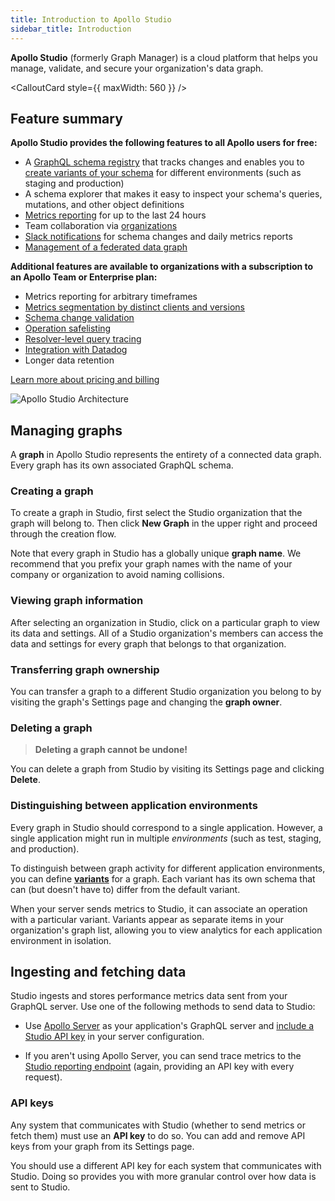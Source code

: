 ```yaml
---
title: Introduction to Apollo Studio
sidebar_title: Introduction
---
```



**Apollo Studio** (formerly Graph Manager) is a cloud platform that helps you manage, validate, and secure your organization's data graph.

<CalloutCard style={{ maxWidth: 560 }} />

## Feature summary

**Apollo Studio provides the following features to all Apollo users for free:**

* A [GraphQL schema registry](/schema-registry/) that tracks changes
and enables you to [create variants of your schema](/schema-registry/#managing-environments-with-variants) for different environments
(such as staging and production)
* A schema explorer that makes it easy to inspect your schema's queries,
mutations, and other object definitions
* [Metrics reporting](https://www.apollographql.com/docs/graph-manager/setup-analytics/) for up to the last 24 hours
* Team collaboration via [organizations](/accounts-organizations/)
* [Slack notifications](/slack-integration/) for schema changes and daily metrics reports
* [Management of a federated data graph](/managed-federation/overview/)

**Additional features are available to organizations with a subscription to an Apollo Team or Enterprise plan:**

* Metrics reporting for arbitrary timeframes
* [Metrics segmentation by distinct clients and versions](/client-awareness/)
* [Schema change validation](/schema-validation/)
* [Operation safelisting](/operation-registry/)
* [Resolver-level query tracing](/performance/)
* [Integration with Datadog](/datadog-integration/)
* Longer data retention

[Learn more about pricing and billing](https://www.apollographql.com/plans/)

![Apollo Studio Architecture](./img/graph-manager-architecture.png)

## Managing graphs

A **graph** in Apollo Studio represents the entirety of a connected data graph. Every graph has its own associated GraphQL schema.

### Creating a graph

To create a graph in Studio, first select the Studio organization that the graph will belong to. Then click **New Graph** in the upper right and proceed through the creation flow.

Note that every graph in Studio has a globally unique **graph name**. We recommend that you prefix your graph names with the name of your company or organization to avoid naming collisions.

### Viewing graph information

After selecting an organization in Studio, click on a particular graph
to view its data and settings. All of a Studio organization's members can access the data and settings for every graph that belongs to that organization.

### Transferring graph ownership

You can transfer a graph to a different Studio organization you belong to
by visiting the graph's Settings page and changing the **graph owner**.

### Deleting a graph

> **Deleting a graph cannot be undone!**

You can delete a graph from Studio by visiting its Settings page and clicking
**Delete**.

### Distinguishing between application environments

Every graph in Studio should correspond to a single application. However, a single application might run in multiple _environments_ (such as test, staging, and production).

To distinguish between graph activity for different application environments, you can define [**variants**](/schema-registry/#managing-environments-with-variants) for a graph. Each variant has its own schema that can (but doesn't have to) differ from the default variant.

When your server sends metrics to Studio, it can associate an operation with a particular variant. Variants appear as separate items in your organization's graph list, allowing you to view analytics for each application environment in isolation.

## Ingesting and fetching data

Studio ingests and stores performance metrics data sent from your GraphQL server. Use one of the following methods to send data to Studio:

- Use [Apollo Server](https://www.apollographql.com/docs/apollo-server/) as your application's GraphQL server and [include a Studio API key](https://www.apollographql.com/docs/tutorial/production/#get-a-studio-api-key) in your server configuration.

- If you aren't using Apollo Server, you can send trace metrics to the [Studio reporting endpoint](https://www.apollographql.com/docs/references/setup-analytics/#graph-manager-reporting-endpoint) (again,
  providing an API key with every request).

### API keys

Any system that communicates with Studio (whether to send metrics or fetch them) must use an **API key** to do so. You can add and remove API keys from your graph from its Settings page.

You should use a different API key for each system that communicates with Studio. Doing so provides you with more granular control over how data is sent to Studio.
